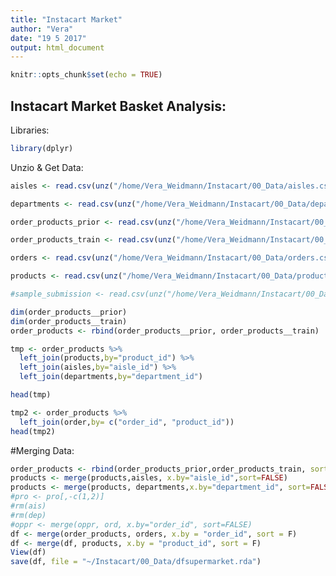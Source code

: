 ```yaml
---
title: "Instacart Market"
author: "Vera"
date: "19 5 2017"
output: html_document
---
```


```r
knitr::opts_chunk$set(echo = TRUE)
```

## Instacart Market Basket Analysis:

Libraries:
```r
library(dplyr)
```


Unzio & Get Data:
```r
aisles <- read.csv(unz("/home/Vera_Weidmann/Instacart/00_Data/aisles.csv.zip", "aisles.csv"), stringsAsFactors = FALSE)

departments <- read.csv(unz("/home/Vera_Weidmann/Instacart/00_Data/departments.csv.zip", "departments.csv"), stringsAsFactors = FALSE)

order_products_prior <- read.csv(unz("/home/Vera_Weidmann/Instacart/00_Data/order_products__prior.csv.zip", "order_products__prior.csv"), stringsAsFactors = FALSE)

order_products_train <- read.csv(unz("/home/Vera_Weidmann/Instacart/00_Data/order_products__train.csv.zip", "order_products__train.csv"), stringsAsFactors = FALSE)

orders <- read.csv(unz("/home/Vera_Weidmann/Instacart/00_Data/orders.csv.zip", "orders.csv"), stringsAsFactors = FALSE)

products <- read.csv(unz("/home/Vera_Weidmann/Instacart/00_Data/products.csv.zip", "products.csv"), stringsAsFactors = FALSE)

#sample_submission <- read.csv(unz("/home/Vera_Weidmann/Instacart/00_Data/sample_submission.csv.zip", "sample_submission.csv"), stringsAsFactors = FALSE)

```

```r
dim(order_products__prior)
dim(order_products__train)
order_products <- rbind(order_products__prior, order_products__train)
```

```r
tmp <- order_products %>%
  left_join(products,by="product_id") %>%
  left_join(aisles,by="aisle_id") %>%
  left_join(departments,by="department_id")

head(tmp)

tmp2 <- order_products %>%
  left_join(order,by= c("order_id", "product_id"))
head(tmp2)
```


#Merging Data:
```r
order_products <- rbind(order_products_prior,order_products_train, sort=FALSE) 
products <- merge(products,aisles, x.by="aisle_id",sort=FALSE) 
products <- merge(products, departments,x.by="department_id", sort=FALSE) 
#pro <- pro[,-c(1,2)] 
#rm(ais) 
#rm(dep) 
#oppr <- merge(oppr, ord, x.by="order_id", sort=FALSE) 
df <- merge(order_products, orders, x.by = "order_id", sort = F)
df <- merge(df, products, x.by = "product_id", sort = F)
View(df)
save(df, file = "~/Instacart/00_Data/dfsupermarket.rda")
```



